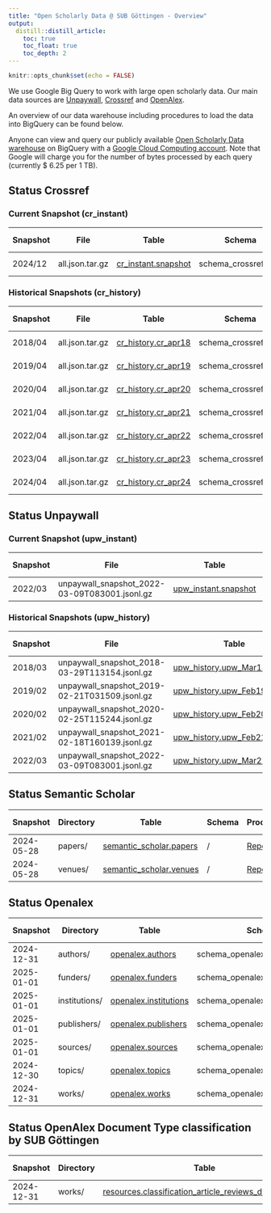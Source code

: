 ```yaml
---
title: "Open Scholarly Data @ SUB Göttingen - Overview"
output:
  distill::distill_article:
    toc: true
    toc_float: true
    toc_depth: 2
---
```


```r
knitr::opts_chunk$set(echo = FALSE)
```

We use Google Big Query to work with large open scholarly data. Our main data sources are [Unpaywall](https://unpaywall.org), [Crossref](https://www.crossref.org) and [OpenAlex](https://openalex.org).

An overview of our data warehouse including procedures to load the data into BigQuery can be found below.

Anyone can view and query our publicly available [Open Scholarly Data  warehouse](https://console.cloud.google.com/bigquery?hl=en&project=subugoe-collaborative) on BigQuery with a [Google Cloud Computing account](https://cloud.google.com/). Note that Google will charge you for the number of bytes processed by each query (currently $ 6.25 per 1 TB). 

## Status Crossref

### Current Snapshot (cr_instant)

::: l-body-outset

| Snapshot        | File            | Table               | Schema               | Procedure | Last Changed | Coverage  | Number of rows |
|-----------------|-----------------|---------------------|----------------------|-----------|--------------|-----------|--------------------|
|  2024/12        | all.json.tar.gz | [cr_instant.snapshot](https://console.cloud.google.com/bigquery?ws=!1m4!1m3!3m2!1ssubugoe-collaborative!2scr_instant) | schema_crossref.json | [Repo](https://github.com/naustica/crossref_bq) |  08.01.2025  | 2013-2024 | 52.114.759 |

:::

### Historical Snapshots (cr_history)

::: l-body-outset

| Snapshot        | File            | Table               | Schema               | Procedure | Last Changed | Coverage  | Number of rows |
|-----------------|-----------------|---------------------|----------------------|-----------|--------------|-----------|--------------------|
|  2018/04        | all.json.tar.gz | [cr_history.cr_apr18](https://console.cloud.google.com/bigquery?ws=!1m4!1m3!3m2!1ssubugoe-collaborative!2scr_history) | schema_crossref.json | [Repo](https://github.com/naustica/crossref_bq) |  20.02.2022  | 2013-2018 | 16.766.035 |
|  2019/04        | all.json.tar.gz | [cr_history.cr_apr19](https://console.cloud.google.com/bigquery?ws=!1m4!1m3!3m2!1ssubugoe-collaborative!2scr_history) | schema_crossref.json | [Repo](https://github.com/naustica/crossref_bq) |  29.10.2021  | 2013-2019 | 20.715.644 |
|  2020/04        | all.json.tar.gz | [cr_history.cr_apr20](https://console.cloud.google.com/bigquery?ws=!1m4!1m3!3m2!1ssubugoe-collaborative!2scr_history) | schema_crossref.json | [Repo](https://github.com/naustica/crossref_bq) |  29.10.2021  | 2013-2020 | 25.334.525 |
|  2021/04        | all.json.tar.gz | [cr_history.cr_apr21](https://console.cloud.google.com/bigquery?ws=!1m4!1m3!3m2!1ssubugoe-collaborative!2scr_history) | schema_crossref.json | [Repo](https://github.com/naustica/crossref_bq) |  29.10.2021  | 2013-2021 | 30.579.119 |
|  2022/04        | all.json.tar.gz | [cr_history.cr_apr22](https://console.cloud.google.com/bigquery?ws=!1m4!1m3!3m2!1ssubugoe-collaborative!2scr_history) | schema_crossref.json | [Repo](https://github.com/naustica/crossref_bq) |  14.05.2022  | 2013-2022 | 35.939.195 |
|  2023/04        | all.json.tar.gz | [cr_history.cr_apr23](https://console.cloud.google.com/bigquery?ws=!1m4!1m3!3m2!1ssubugoe-collaborative!2scr_history) | schema_crossref.json | [Repo](https://github.com/naustica/crossref_bq) |  07.05.2023  | 2013-2023 | 41.767.461 |
|  2024/04        | all.json.tar.gz | [cr_history.cr_apr24](https://console.cloud.google.com/bigquery?ws=!1m4!1m3!3m2!1ssubugoe-collaborative!2scr_history) | schema_crossref.json | [Repo](https://github.com/naustica/crossref_bq) |  07.05.2024  | 2013-2024 | 47.709.184 |

:::

## Status Unpaywall

### Current Snapshot (upw_instant)

::: l-body-outset

| Snapshot| File                                          | Table                | Schema               | Procedure | Last Changed | Coverage  | Number of rows |
|---------|-----------------------------------------------|----------------------|----------------------|-----------|--------------|-----------|-----------------|
| 2022/03 | unpaywall_snapshot_2022-03-09T083001.jsonl.gz | [upw_instant.snapshot](https://console.cloud.google.com/bigquery?ws=!1m4!1m3!3m2!1ssubugoe-collaborative!2supw_instant) | bq_schema_mar22.json | [Repo](https://github.com/naustica/unpaywall_bq) |  14.03.2022 | 2008-2022 | 67.424.819 |

:::

### Historical Snapshots (upw_history)

::: l-body-outset

| Snapshot| File                                          | Table                       | Schema               | Procedure | Last Changed | Coverage  | Number of rows |
|---------|-----------------------------------------------|-----------------------------|----------------------|-----------|--------------|-----------|-----------------|
| 2018/03 | unpaywall_snapshot_2018-03-29T113154.jsonl.gz | [upw_history.upw_Mar18_08_20](https://console.cloud.google.com/bigquery?ws=!1m4!1m3!3m2!1ssubugoe-collaborative!2supw_history) | bq_schema_mar18.json | [Repo](https://github.com/naustica/unpaywall_bq) |  29.10.2021  | 2008-2018 | 36.557.043 |
| 2019/02 | unpaywall_snapshot_2019-02-21T031509.jsonl.gz | [upw_history.upw_Feb19_08_19](https://console.cloud.google.com/bigquery?ws=!1m4!1m3!3m2!1ssubugoe-collaborative!2supw_history) | bq_schema_feb19.json | [Repo](https://github.com/naustica/unpaywall_bq) |  10.11.2021  | 2008-2019 | 42.143.979 |
| 2020/02 | unpaywall_snapshot_2020-02-25T115244.jsonl.gz | [upw_history.upw_Feb20_08_20](https://console.cloud.google.com/bigquery?ws=!1m4!1m3!3m2!1ssubugoe-collaborative!2supw_history) | bq_schema_feb20.json | [Repo](https://github.com/naustica/unpaywall_bq) |  30.10.2021  | 2008-2020 | 49.717.710 |
| 2021/02 | unpaywall_snapshot_2021-02-18T160139.jsonl.gz | [upw_history.upw_Feb21_08_21](https://console.cloud.google.com/bigquery?ws=!1m4!1m3!3m2!1ssubugoe-collaborative!2supw_history) | bq_schema_feb21.json | [Repo](https://github.com/naustica/unpaywall_bq) |  29.10.2021  | 2008-2021 | 58.437.927 |
| 2022/03 | unpaywall_snapshot_2022-03-09T083001.jsonl.gz | [upw_history.upw_Mar22_08_22](https://console.cloud.google.com/bigquery?ws=!1m4!1m3!3m2!1ssubugoe-collaborative!2supw_history) | bq_schema_mar22.json | [Repo](https://github.com/naustica/unpaywall_bq) |  14.03.2022 | 2008-2022 | 67.424.819 |

:::

## Status Semantic Scholar 

::: l-body-outset

| Snapshot   | Directory    | Table                | Schema               | Procedure | Last Changed | Coverage  | Number of rows |
|------------|--------------|----------------------|----------------------|-----------|--------------|-----------|-----------------|
| 2024-05-28 | papers/      | [semantic_scholar.papers](https://console.cloud.google.com/bigquery?ws=!1m4!1m3!3m2!1ssubugoe-collaborative!2ssemantic_scholar) | / | [Repo](https://github.com/naustica/MA/blob/main/download_papers.py) |  10.06.2024 | All | 218.668.220 |
| 2024-05-28 | venues/      | [semantic_scholar.venues](https://console.cloud.google.com/bigquery?ws=!1m4!1m3!3m2!1ssubugoe-collaborative!2ssemantic_scholar) | / | [Repo](https://github.com/naustica/MA/blob/main/download_venues.py) |  10.06.2024 | All | 194.578 |

:::

## Status Openalex

::: l-body-outset

| Snapshot   | Directory     | Table                 | Schema                            | Procedure | Last Changed | Coverage  | Number of rows |
|------------|---------------|-----------------------|-----------------------------------|-----------|--------------|-----------|----------------------|
| 2024-12-31 | authors/      | [openalex.authors](https://console.cloud.google.com/bigquery?ws=!1m4!1m3!3m2!1ssubugoe-collaborative!2sopenalex)      | schema_openalex_author.json       | [Repo](https://github.com/naustica/openalex) |  07.01.2025  | All | 101.693.809 |
| 2025-01-01 | funders/      | [openalex.funders](https://console.cloud.google.com/bigquery?ws=!1m4!1m3!3m2!1ssubugoe-collaborative!2sopenalex)      | schema_openalex_funders.json      | [Repo](https://github.com/naustica/openalex) |  07.01.2025  | All | 32.437 |
| 2025-01-01 | institutions/ | [openalex.institutions](https://console.cloud.google.com/bigquery?ws=!1m4!1m3!3m2!1ssubugoe-collaborative!2sopenalex) | schema_openalex_institutions.json | [Repo](https://github.com/naustica/openalex) |  07.01.2025  | All | 110.553 |
| 2025-01-01 | publishers/   | [openalex.publishers](https://console.cloud.google.com/bigquery?ws=!1m4!1m3!3m2!1ssubugoe-collaborative!2sopenalex)   | schema_openalex_publishers.json   | [Repo](https://github.com/naustica/openalex) |  07.01.2025  | All | 10.741 |
| 2025-01-01 | sources/      | [openalex.sources](https://console.cloud.google.com/bigquery?ws=!1m4!1m3!3m2!1ssubugoe-collaborative!2sopenalex)      | schema_openalex_sources.json      | [Repo](https://github.com/naustica/openalex) |  07.01.2025  | All | 260.811 |
| 2024-12-30 | topics/       | [openalex.topics](https://console.cloud.google.com/bigquery?ws=!1m4!1m3!3m2!1ssubugoe-collaborative!2sopenalex)       | schema_openalex_topics.json       | [Repo](https://github.com/naustica/openalex) |  07.01.2025  | All | 4.516 |
| 2024-12-31 | works/        | [openalex.works](https://console.cloud.google.com/bigquery?ws=!1m4!1m3!3m2!1ssubugoe-collaborative!2sopenalex)        | schema_openalex_work.json         | [Repo](https://github.com/naustica/openalex) |  07.01.2025  | All | 262.630.159 |

:::

## Status OpenAlex Document Type classification by SUB Göttingen

::: l-body-outset

| Snapshot   | Directory    | Table                | Schema               | Procedure | Last Changed | Coverage  | Number of rows |
|------------|--------------|----------------------|----------------------|-----------|--------------|-----------|-----------------|
| 2024-12-31 | works/       | [resources.classification_article_reviews_december24](https://console.cloud.google.com/bigquery?ws=!1m4!1m3!3m2!1ssubugoe-collaborative!2sresources) | schema_document_types.json | [Repo](https://github.com/naustica/openalex_doctypes/tree/classifier/classifier) |  10.01.2025 | 2014-2024 | 58.240.262 |

:::